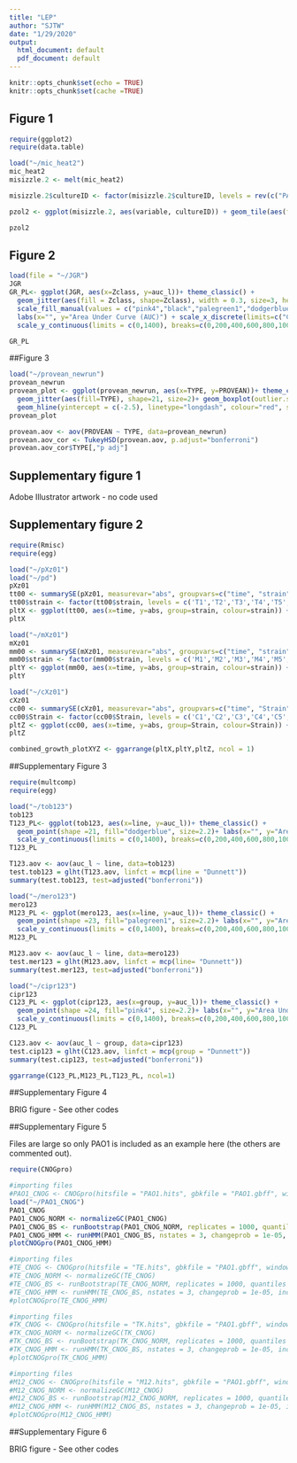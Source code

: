 ```yaml
---
title: "LEP"
author: "SJTW"
date: "1/29/2020"
output:
  html_document: default
  pdf_document: default
---
```


```r
knitr::opts_chunk$set(echo = TRUE)
knitr::opts_chunk$set(cache =TRUE)
```

## Figure 1


```r
require(ggplot2)
require(data.table)

load("~/mic_heat2")
mic_heat2
misizzle.2 <- melt(mic_heat2)

misizzle.2$cultureID <- factor(misizzle.2$cultureID, levels = rev(c("PAO1_ILL", "PAO1_ILL(6)", "C1", "C2", "C3", "C4", "C5", "C6", "C7", "C8", "C9", "C10", "C11", "C12", "C13", "M1", "M2", "M3", "M4", "M5", "M6", "M7", "M8", "M9", "M10", "M11", "M12", "M13", "T1", "T2", "T3", "T4", "T5", "T6", "T7", "T8", "T9", "T10", "T11", "T12", "T13")), ordered = TRUE)

pzol2 <- ggplot(misizzle.2, aes(variable, cultureID)) + geom_tile(aes(fill = value), colour="black") + scale_fill_gradient2(low="#330033", mid="white", high ="darkred", space = "Lab") + theme_bw()

pzol2
```


## Figure 2

```r
load(file = "~/JGR")
JGR
GR_PL<- ggplot(JGR, aes(x=Zclass, y=auc_l))+ theme_classic() + 
  geom_jitter(aes(fill = Zclass, shape=Zclass), width = 0.3, size=3, height = 0.25)+ scale_shape_manual(values=c(24,3,23,21))+
  scale_fill_manual(values = c("pink4","black","palegreen1","dodgerblue3")) + 
  labs(x="", y="Area Under Curve (AUC)") + scale_x_discrete(limits=c("Control", "CIP", "MER", "TOB"))+
  scale_y_continuous(limits = c(0,1400), breaks=c(0,200,400,600,800,1000,1200,1400), labels = c(0,200,400,600,800,1000,1200,1400))

GR_PL

```

##Figure 3

```r
load("~/provean_newrun")
provean_newrun
provean_plot <- ggplot(provean_newrun, aes(x=TYPE, y=PROVEAN))+ theme_classic() +
  geom_jitter(aes(fill=TYPE), shape=21, size=2)+ geom_boxplot(outlier.shape = NA)+ 
  geom_hline(yintercept = c(-2.5), linetype="longdash", colour="red", size=1)
provean_plot

provean.aov <- aov(PROVEAN ~ TYPE, data=provean_newrun)
provean.aov_cor <- TukeyHSD(provean.aov, p.adjust="bonferroni")
provean.aov_cor$TYPE[,"p adj"]

```

## Supplementary figure 1

Adobe Illustrator artwork - no code used

## Supplementary figure 2

```r
require(Rmisc)
require(egg)

load("~/pXz01")
load("~/pd")
pXz01
tt00 <- summarySE(pXz01, measurevar="abs", groupvars=c("time", "strain"))
tt00$strain <- factor(tt00$strain, levels = c('T1','T2','T3','T4','T5','T6','T7','T8','T9','T10','T11','T12','T13','PAO'))
pltX <- ggplot(tt00, aes(x=time, y=abs, group=strain, colour=strain)) + theme_classic() + geom_line(position=pd, size=1) + geom_errorbar(aes(ymin=abs-se, ymax=abs+se), width=.1, position=pd) + geom_point(position=pd, shape=21, colour="black") + scale_x_continuous(breaks=c(0,2,4,6,8,10,12,14,16,18)) + labs(x="Time (h)", y="Absorbance 600nm") + guides(col=guide_legend(ncol = 2))
pltX

load("~/mXz01")
mXz01
mm00 <- summarySE(mXz01, measurevar="abs", groupvars=c("time", "strain"))
mm00$strain <- factor(mm00$strain, levels = c('M1','M2','M3','M4','M5','M6','M7','M8','M9','M10','M11','M12','M13','PAO'))
pltY <- ggplot(mm00, aes(x=time, y=abs, group=strain, colour=strain)) + theme_classic()+ geom_line(position=pd, size=1) + geom_errorbar(aes(ymin=abs-se, ymax=abs+se), width=.1, position=pd) + geom_point(position=pd, shape=21, colour="black") + scale_x_continuous(breaks=c(0,2,4,6,8,10,12,14,16,18)) + labs(x="Time (h)", y="Absorbance 600nm") + guides(col=guide_legend(ncol = 2))
pltY

load("~/cXz01")
cXz01
cc00 <- summarySE(cXz01, measurevar="abs", groupvars=c("time", "Strain"))
cc00$Strain <- factor(cc00$Strain, levels = c('C1','C2','C3','C4','C5','C6','C7','C8','C9','C10','C11','C12','C13','PAO'))
pltZ <- ggplot(cc00, aes(x=time, y=abs, group=Strain, colour=Strain)) + theme_classic()+ geom_line(position=pd, size=1) + geom_errorbar(aes(ymin=abs-se, ymax=abs+se), width=.1, position=pd) + geom_point(position=pd, shape=21, colour="black") + scale_x_continuous(breaks=c(0,2,4,6,8,10,12,14,16,18)) + labs(x="Time (h)", y="Absorbance 600nm") + guides(col=guide_legend(ncol = 2))
pltZ

combined_growth_plotXYZ <- ggarrange(pltX,pltY,pltZ, ncol = 1)
```

##Supplementary Figure 3

```r
require(multcomp)
require(egg)

load("~/tob123")
tob123
T123_PL<- ggplot(tob123, aes(x=line, y=auc_l))+ theme_classic() + 
  geom_point(shape =21, fill="dodgerblue", size=2.2)+ labs(x="", y="Area Under Curve (AUC)")+
  scale_y_continuous(limits = c(0,1400), breaks=c(0,200,400,600,800,1000,1200,1400), labels = c(0,200,400,600,800,1000,1200,1400)) + scale_x_discrete(limits=c("T1", "T2",  "T3",  "T4",  "T5",  "T6",  "T7",  "T8",  "T9", "T10", "T11", "T12", "T13", "PAO"))
T123_PL

T123.aov <- aov(auc_l ~ line, data=tob123)
test.tob123 = glht(T123.aov, linfct = mcp(line = "Dunnett"))
summary(test.tob123, test=adjusted("bonferroni"))

load("~/mero123")
mero123
M123_PL <- ggplot(mero123, aes(x=line, y=auc_l))+ theme_classic() + 
  geom_point(shape =23, fill="palegreen1", size=2.2)+ labs(x="", y="Area Under Curve (AUC)")+
  scale_y_continuous(limits = c(0,1400), breaks=c(0,200,400,600,800,1000,1200,1400), labels = c(0,200,400,600,800,1000,1200,1400)) + scale_x_discrete(limits=c("M1", "M2", "M3", "M4", "M5", "M6", "M7", "M8", "M9", "M10", "M11", "M12", "M13", "PAO"))
M123_PL

M123.aov <- aov(auc_l ~ line, data=mero123)
test.mer123 = glht(M123.aov, linfct = mcp(line= "Dunnett"))
summary(test.mer123, test=adjusted("bonferroni"))

load("~/cipr123")
cipr123
C123_PL <- ggplot(cipr123, aes(x=group, y=auc_l))+ theme_classic() + 
  geom_point(shape =24, fill="pink4", size=2.2)+ labs(x="", y="Area Under Curve (AUC)")+
  scale_y_continuous(limits = c(0,1400), breaks=c(0,200,400,600,800,1000,1200,1400), labels = c(0,200,400,600,800,1000,1200,1400)) + scale_x_discrete(limits=c("C1", "C2",  "C3",  "C4",  "C5",  "C6",  "C7",  "C8",  "C9", "C10", "C11", "C12", "C13", "PAO"))
C123_PL

C123.aov <- aov(auc_l ~ group, data=cipr123)
test.cip123 = glht(C123.aov, linfct = mcp(group = "Dunnett"))
summary(test.cip123, test=adjusted("bonferroni"))

ggarrange(C123_PL,M123_PL,T123_PL, ncol=1)

```



##Supplementary Figure 4

BRIG figure - See other codes

##Supplementary Figure 5

Files are large so only PAO1 is included as an example here (the others are commented out).

```r
require(CNOGpro)

#importing files 
#PAO1_CNOG <- CNOGpro(hitsfile = "PAO1.hits", gbkfile = "PAO1.gbff", windowlength = 100, name = "P.aeruginosa M1")
load("~/PAO1_CNOG")
PAO1_CNOG
PAO1_CNOG_NORM <- normalizeGC(PAO1_CNOG)
PAO1_CNOG_BS <- runBootstrap(PAO1_CNOG_NORM, replicates = 1000, quantiles = c(0.025, 0.975))
PAO1_CNOG_HMM <- runHMM(PAO1_CNOG_BS, nstates = 3, changeprob = 1e-05, includeZeroState = T, errorRate = 0.01)
plotCNOGpro(PAO1_CNOG_HMM)

#importing files
#TE_CNOG <- CNOGpro(hitsfile = "TE.hits", gbkfile = "PAO1.gbff", windowlength = 100, name = "P.aeruginosa M1")
#TE_CNOG_NORM <- normalizeGC(TE_CNOG)
#TE_CNOG_BS <- runBootstrap(TE_CNOG_NORM, replicates = 1000, quantiles = c(0.025, 0.975))
#TE_CNOG_HMM <- runHMM(TE_CNOG_BS, nstates = 3, changeprob = 1e-05, includeZeroState = T, errorRate = 0.01)
#plotCNOGpro(TE_CNOG_HMM)

#importing files
#TK_CNOG <- CNOGpro(hitsfile = "TK.hits", gbkfile = "PAO1.gbff", windowlength = 100, name = "P.aeruginosa M1")
#TK_CNOG_NORM <- normalizeGC(TK_CNOG)
#TK_CNOG_BS <- runBootstrap(TK_CNOG_NORM, replicates = 1000, quantiles = c(0.025, 0.975))
#TK_CNOG_HMM <- runHMM(TK_CNOG_BS, nstates = 3, changeprob = 1e-05, includeZeroState = T, errorRate = 0.01)
#plotCNOGpro(TK_CNOG_HMM)

#importing files
#M12_CNOG <- CNOGpro(hitsfile = "M12.hits", gbkfile = "PAO1.gbff", windowlength = 100, name = "P.aeruginosa M1")
#M12_CNOG_NORM <- normalizeGC(M12_CNOG)
#M12_CNOG_BS <- runBootstrap(M12_CNOG_NORM, replicates = 1000, quantiles = c(0.025, 0.975))
#M12_CNOG_HMM <- runHMM(M12_CNOG_BS, nstates = 3, changeprob = 1e-05, includeZeroState = T, errorRate = 0.01)
#plotCNOGpro(M12_CNOG_HMM)

```


##Supplementary Figure 6

BRIG figure - See other codes


